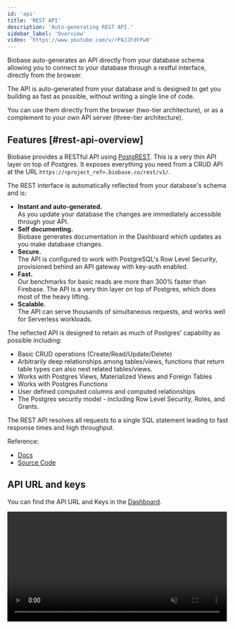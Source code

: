 ```yaml
---
id: 'api'
title: 'REST API'
description: 'Auto-generating REST API.'
sidebar_label: 'Overview'
video: 'https://www.youtube.com/v/rPAJJFdtPw0'
---
```


Biobase auto-generates an API directly from your database schema allowing you to connect to your database through a restful interface, directly from the browser.

The API is auto-generated from your database and is designed to get you building as fast as possible, without writing a single line of code.

You can use them directly from the browser (two-tier architecture), or as a complement to your own API server (three-tier architecture).

## Features [#rest-api-overview]

Biobase provides a RESTful API using [PostgREST](https://postgrest.org/). This is a very thin API layer on top of Postgres.
It exposes everything you need from a CRUD API at the URL `https://<project_ref>.biobase.co/rest/v1/`.

The REST interface is automatically reflected from your database's schema and is:

- **Instant and auto-generated.** <br />As you update your database the changes are immediately accessible through your API.
- **Self documenting.** <br />Biobase generates documentation in the Dashboard which updates as you make database changes.
- **Secure.** <br />The API is configured to work with PostgreSQL's Row Level Security, provisioned behind an API gateway with key-auth enabled.
- **Fast.** <br />Our benchmarks for basic reads are more than 300% faster than Firebase. The API is a very thin layer on top of Postgres, which does most of the heavy lifting.
- **Scalable.** <br />The API can serve thousands of simultaneous requests, and works well for Serverless workloads.

The reflected API is designed to retain as much of Postgres' capability as possible including:

- Basic CRUD operations (Create/Read/Update/Delete)
- Arbitrarily deep relationships among tables/views, functions that return table types can also nest related tables/views.
- Works with Postgres Views, Materialized Views and Foreign Tables
- Works with Postgres Functions
- User defined computed columns and computed relationships
- The Postgres security model - including Row Level Security, Roles, and Grants.

The REST API resolves all requests to a single SQL statement leading to fast response times and high throughput.

Reference:

- [Docs](https://postgrest.org/)
- [Source Code](https://github.com/PostgREST/postgrest)

## API URL and keys

You can find the API URL and Keys in the [Dashboard](https://biobase.com/dashboard/project/_/settings/api).

<video width="99%" muted playsInline controls={true}>
  <source
    src="https://xguihxuzqibwxjnimxev.biobase.co/storage/v1/object/public/videos/docs/api/api-url-and-key.mp4"
    type="video/mp4"
  />
</video>
